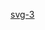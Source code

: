 {{Userbox-level
| level = 3a
| id = [[可縮放向量圖形|svg]]
| info = 這個用戶是個'''[[:Category:svg-3 使用者|進階]]'''的'''[[:Category:svg 使用者|可缩放-{zh-hans:矢量;zh-hant:向量}-图形]]'''編寫員。
| usercategory = svg-3 使用者
| nocat = {{{nocat|}}}
}}<noinclude>[[Category:程式用戶框模板|svg-3]]</noinclude>